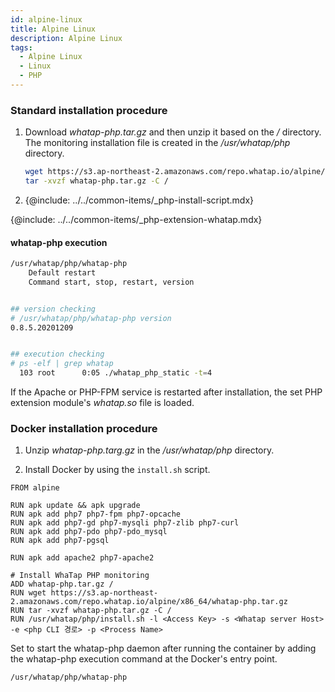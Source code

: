 ```yaml
---
id: alpine-linux
title: Alpine Linux
description: Alpine Linux
tags:
  - Alpine Linux
  - Linux
  - PHP
---
```


<!-- 전체적으로 구조 다시 잡아야 함 -->

<!-- / 디렉터리 기준? -->

### Standard installation procedure

1.  Download _whatap-php.tar.gz_ and then unzip it based on the _/_ directory. The monitoring installation file is created in the _/usr/whatap/php_ directory.

    ```bash title=SH
    wget https://s3.ap-northeast-2.amazonaws.com/repo.whatap.io/alpine/x86_64/whatap-php.tar.gz
    tar -xvzf whatap-php.tar.gz -C /
    ```
2.  {@include: ../../common-items/_php-install-script.mdx}

{@include: ../../common-items/_php-extension-whatap.mdx}  

<!-- 
php 확장 모듈 내용 
-->

#### whatap-php execution

```bash title=SH
/usr/whatap/php/whatap-php
    Default restart
    Command start, stop, restart, version


## version checking
# /usr/whatap/php/whatap-php version
0.8.5.20201209


## execution checking
# ps -elf | grep whatap
  103 root      0:05 ./whatap_php_static -t=4
```

If the Apache or PHP-FPM service is restarted after installation, the set PHP extension module's _whatap.so_ file is loaded.

### Docker installation procedure

1.  Unzip _whatap-php.targ.gz_ in the _/usr/whatap/php_ directory. 

2.  Install Docker by using the `install.sh` script.

```docker title=SH
FROM alpine

RUN apk update && apk upgrade
RUN apk add php7 php7-fpm php7-opcache
RUN apk add php7-gd php7-mysqli php7-zlib php7-curl
RUN apk add php7-pdo php7-pdo_mysql
RUN apk add php7-pgsql

RUN apk add apache2 php7-apache2

# Install WhaTap PHP monitoring
ADD whatap-php.tar.gz /
RUN wget https://s3.ap-northeast-2.amazonaws.com/repo.whatap.io/alpine/x86_64/whatap-php.tar.gz
RUN tar -xvzf whatap-php.tar.gz -C /
RUN /usr/whatap/php/install.sh -l <Access Key> -s <Whatap server Host> -e <php CLI 경로> -p <Process Name>
```

Set to start the whatap-php daemon after running the container by adding the whatap-php execution command at the Docker's entry point.

```bash title=SH
/usr/whatap/php/whatap-php
```
